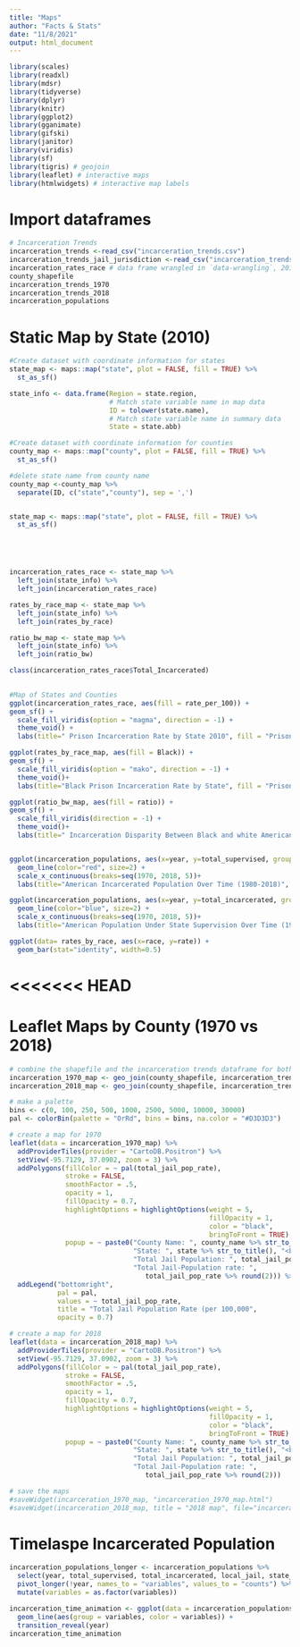 ```yaml
---
title: "Maps"
author: "Facts & Stats"
date: "11/8/2021"
output: html_document
---
```


```r
library(scales)
library(readxl)
library(mdsr)
library(tidyverse)
library(dplyr)
library(knitr)
library(ggplot2)
library(gganimate)
library(gifski)
library(janitor)
library(viridis)
library(sf)
library(tigris) # geojoin
library(leaflet) # interactive maps
library(htmlwidgets) # interactive map labels
```

# Import dataframes
```r
# Incarceration Trends
incarceration_trends <-read_csv("incarceration_trends.csv")
incarceration_trends_jail_jurisdiction <-read_csv("incarceration_trends_jail_jurisdiction.csv")
incarceration_rates_race # data frame wrangled in `data-wrangling`, 2010 data
county_shapefile 
incarceration_trends_1970
incarceration_trends_2018
incarceration_populations
```

# Static Map by State (2010)
```r
#Create dataset with coordinate information for states
state_map <- maps::map("state", plot = FALSE, fill = TRUE) %>% 
  st_as_sf()

state_info <- data.frame(Region = state.region,
                         # Match state variable name in map data
                         ID = tolower(state.name), 
                         # Match state variable name in summary data
                         State = state.abb)

#Create dataset with coordinate information for counties
county_map <- maps::map("county", plot = FALSE, fill = TRUE) %>% 
  st_as_sf() 

#delete state name from county name
county_map <-county_map %>%
  separate(ID, c("state","county"), sep = ',')


state_map <- maps::map("state", plot = FALSE, fill = TRUE) %>% 
  st_as_sf()





incarceration_rates_race <- state_map %>% 
  left_join(state_info) %>% 
  left_join(incarceration_rates_race)

rates_by_race_map <- state_map %>% 
  left_join(state_info) %>% 
  left_join(rates_by_race)

ratio_bw_map <- state_map %>% 
  left_join(state_info) %>% 
  left_join(ratio_bw)

class(incarceration_rates_race$Total_Incarcerated)

  
#Map of States and Counties
ggplot(incarceration_rates_race, aes(fill = rate_per_100)) +
geom_sf() +
  scale_fill_viridis(option = "magma", direction = -1) +
  theme_void() +
  labs(title=" Prison Incarceration Rate by State 2010", fill = "Prisoners per \n100,000 residents")

ggplot(rates_by_race_map, aes(fill = Black)) +
geom_sf() +
  scale_fill_viridis(option = "mako", direction = -1) +
  theme_void()+
  labs(title="Black Prison Incarceration Rate by State", fill = "Prisoners per \n100,000 residents")

ggplot(ratio_bw_map, aes(fill = ratio)) +
geom_sf() +
  scale_fill_viridis(direction = -1) +
  theme_void()+
  labs(title=" Incarceration Disparity Between Black and white Americans 2020", fill = "Black/white Ratio ")


ggplot(incarceration_populations, aes(x=year, y=total_supervised, group=1)) +
  geom_line(color="red", size=2) + 
  scale_x_continuous(breaks=seq(1970, 2018, 5))+
  labs(title="American Incarcerated Population Over Time (1980-2018)", y = "Incarcerated Population", x= "Year")

ggplot(incarceration_populations, aes(x=year, y=total_incarcerated, group=1)) +
  geom_line(color="blue", size=2) + 
  scale_x_continuous(breaks=seq(1970, 2018, 5))+
  labs(title="American Population Under State Supervision Over Time (1980-2018)", y = "Incarcerated Population", x= "Year")

ggplot(data= rates_by_race, aes(x=race, y=rate)) +
  geom_bar(stat="identity", width=0.5)
```

<<<<<<< HEAD
=======
# Leaflet Maps by County (1970 vs 2018)
```r
# combine the shapefile and the incarceration trends dataframe for both years respectively
incarceration_1970_map <- geo_join(county_shapefile, incarceration_trends_1970, 'fips', 'fips', how = "left")
incarceration_2018_map <- geo_join(county_shapefile, incarceration_trends_2018, 'fips', 'fips', how = "left")

# make a palette
bins <- c(0, 100, 250, 500, 1000, 2500, 5000, 10000, 30000)
pal <- colorBin(palette = "OrRd", bins = bins, na.color = "#D3D3D3")

# create a map for 1970
leaflet(data = incarceration_1970_map) %>% 
  addProviderTiles(provider = "CartoDB.Positron") %>%
  setView(-95.7129, 37.0902, zoom = 3) %>%
  addPolygons(fillColor = ~ pal(total_jail_pop_rate),
              stroke = FALSE,
              smoothFactor = .5,
              opacity = 1,
              fillOpacity = 0.7,
              highlightOptions = highlightOptions(weight = 5,
                                                  fillOpacity = 1,
                                                  color = "black",
                                                  bringToFront = TRUE),
              popup = ~ paste0("County Name: ", county_name %>% str_to_title(), "<br>",
                               "State: ", state %>% str_to_title(), "<br>",
                               "Total Jail Population: ", total_jail_pop, "<br>",
                               "Total Jail-Population rate: ",
                                  total_jail_pop_rate %>% round(2))) %>%
  addLegend("bottomright",
            pal = pal,
            values = ~ total_jail_pop_rate,
            title = "Total Jail Population Rate (per 100,000",
            opacity = 0.7)

# create a map for 2018
leaflet(data = incarceration_2018_map) %>% 
  addProviderTiles(provider = "CartoDB.Positron") %>%
  setView(-95.7129, 37.0902, zoom = 3) %>%
  addPolygons(fillColor = ~ pal(total_jail_pop_rate),
              stroke = FALSE,
              smoothFactor = .5,
              opacity = 1,
              fillOpacity = 0.7,
              highlightOptions = highlightOptions(weight = 5,
                                                  fillOpacity = 1,
                                                  color = "black",
                                                  bringToFront = TRUE),
              popup = ~ paste0("County Name: ", county_name %>% str_to_title(), "<br>",
                               "State: ", state %>% str_to_title(), "<br>",
                               "Total Jail Population: ", total_jail_pop, "<br>",
                               "Total Jail-Population rate: ",
                                  total_jail_pop_rate %>% round(2)))

# save the maps
#saveWidget(incarceration_1970_map, "incarceration_1970_map.html")
#saveWidget(incarceration_2018_map, title = "2018 map", file="incarceration_2018_map.html")
```

# Timelaspe Incarcerated Population
```r
incarceration_populations_longer <- incarceration_populations %>%
  select(year, total_supervised, total_incarcerated, local_jail, state_prison, federal_prison) %>%
  pivot_longer(!year, names_to = "variables", values_to = "counts") %>%
  mutate(variables = as.factor(variables))

incarceration_time_animation <- ggplot(data = incarceration_populations_longer, aes(x = year, y = counts)) + 
  geom_line(aes(group = variables, color = variables)) +
  transition_reveal(year)
incarceration_time_animation
```